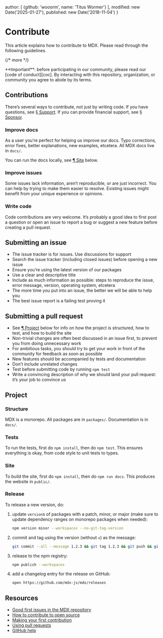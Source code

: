 
  author: [
    {github: 'wooorm', name: 'Titus Wormer'}
  ],
  modified: new Date('2025-01-27'),
  published: new Date('2018-11-04')
}

# Contribute

This article explains how to contribute to MDX.
Please read through the following guidelines.

{/* more */}

<Note type="important">
  **Important**: before participating in our community, please read our
  [code of conduct][coc].
  By interacting with this repository, organization, or community you agree to
  abide by its terms.
</Note>

## Contributions

There’s several ways to contribute, not just by writing code.
If you have questions, see [§ Support][support].
If you can provide financial support, see [§ Sponsor][sponsor].

### Improve docs

As a user you’re perfect for helping us improve our docs.
Typo corrections, error fixes, better explanations, new examples, etcetera.
All MDX docs live in `docs/`.

You can run the docs locally, see [¶ Site][site] below.

### Improve issues

Some issues lack information, aren’t reproducible, or are just incorrect.
You can help by trying to make them easier to resolve.
Existing issues might benefit from your unique experience or opinions.

### Write code

Code contributions are very welcome.
It’s probably a good idea to first post a question or open an issue to report a
bug or suggest a new feature before creating a pull request.

## Submitting an issue

* The issue tracker is for issues.
  Use discussions for support
* Search the issue tracker (including closed issues) before opening a new
  issue
* Ensure you’re using the latest version of our packages
* Use a clear and descriptive title
* Include as much information as possible: steps to reproduce the issue,
  error message, version, operating system, etcetera
* The more time you put into an issue, the better we will be able to help you
* The best issue report is a failing test proving it

## Submitting a pull request

* See [¶ Project][project] below for info on how the project is structured,
  how to test, and how to build the site
* Non-trivial changes are often best discussed in an issue first, to prevent
  you from doing unnecessary work
* For ambitious tasks, you should try to get your work in front of the
  community for feedback as soon as possible
* New features should be accompanied by tests and documentation
* Don’t include unrelated changes
* Test before submitting code by running `npm test`
* Write a convincing description of why we should land your pull request:
  it’s your job to convince us

## Project

### Structure

MDX is a monorepo.
All packages are in `packages/`.
Documentation is in `docs/`.

### Tests

To run the tests, first do `npm install`, then do `npm test`.
This ensures everything is okay, from code style to unit tests to types.

### Site

To build the site, first do `npm install`, then do `npm run docs`.
This produces the website in `public/`.

### Release

To release a new version, do:

1. update `version`s of packages with a patch, minor, or major (make sure to
   update dependency ranges on monorepo packages when needed):
   ```sh
   npm version minor --workspaces --no-git-tag-version
   ```
2. commit and tag using the version (without `v`) as the message:
   ```sh
   git commit --all --message 1.2.3 && git tag 1.2.3 && git push && git push --tags
   ```
3. release to the npm registry:
   ```sh
   npm publish --workspaces
   ```
4. add a changelog entry for the release on GitHub:
   ```sh
   open https://github.com/mdx-js/mdx/releases
   ```

## Resources

* [Good first issues in the MDX repository](https://github.com/mdx-js/mdx/labels/good%20first%20issue%20👋)
* [How to contribute to open source](https://opensource.guide/how-to-contribute/)
* [Making your first contribution](https://medium.com/@vadimdemedes/making-your-first-contribution-de6576ddb190)
* [Using pull requests](https://help.github.com/articles/about-pull-requests/)
* [GitHub help](https://help.github.com)

[coc]: https://github.com/mdx-js/.github/blob/main/code-of-conduct.md

[project]: #project

[site]: #site

[sponsor]: /community/sponsor/

[support]: /community/support/
